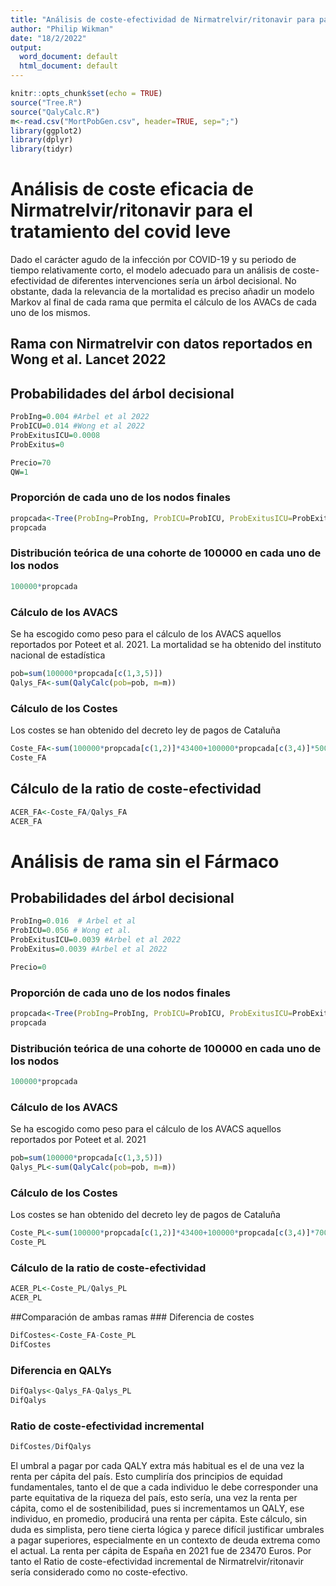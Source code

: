 ```yaml
---
title: "Análisis de coste-efectividad de Nirmatrelvir/ritonavir para pacientes con COVID-19 de alto riesgo"
author: "Philip Wikman"
date: "18/2/2022"
output:
  word_document: default
  html_document: default
---
```


```r
knitr::opts_chunk$set(echo = TRUE)
source("Tree.R")
source("QalyCalc.R")
m<-read.csv("MortPobGen.csv", header=TRUE, sep=";")
library(ggplot2)
library(dplyr)
library(tidyr)
```

# Análisis de coste eficacia de Nirmatrelvir/ritonavir para el tratamiento del covid leve

Dado el carácter agudo de la infección por COVID-19 y su periodo de tiempo relativamente corto, el modelo adecuado para un análisis de coste-efectividad de diferentes intervenciones sería un árbol decisional. No obstante, dada la relevancia de la mortalidad es preciso añadir un modelo Markov al final de cada rama que permita el cálculo de los AVACs de cada uno de los mismos.


## Rama con Nirmatrelvir con datos reportados en Wong et al. Lancet 2022
## Probabilidades del árbol decisional
```r
ProbIng=0.004 #Arbel et al 2022
ProbICU=0.014 #Wong et al 2022
ProbExitusICU=0.0008
ProbExitus=0

Precio=70
QW=1
```
### Proporción de cada uno de los nodos finales
```r
propcada<-Tree(ProbIng=ProbIng, ProbICU=ProbICU, ProbExitusICU=ProbExitusICU, ProbExitus=ProbExitus)
propcada
```
### Distribución teórica de una cohorte de 100000 en cada uno de los nodos
```r
100000*propcada
```
### Cálculo de los AVACS
Se ha escogido como peso para el cálculo de los AVACS aquellos reportados por Poteet et al. 2021.
La mortalidad se ha obtenido del instituto nacional de estadística
```r
pob=sum(100000*propcada[c(1,3,5)])
Qalys_FA<-sum(QalyCalc(pob=pob, m=m))
```
### Cálculo de los Costes
Los costes se han obtenido del decreto ley de pagos de Cataluña
```r
Coste_FA<-sum(100000*propcada[c(1,2)]*43400+100000*propcada[c(3,4)]*5000+100000*Precio)
Coste_FA
```
## Cálculo de la ratio de coste-efectividad
```r
ACER_FA<-Coste_FA/Qalys_FA
ACER_FA
``` 
# Análisis de rama sin el Fármaco
## Probabilidades del árbol decisional
```r
ProbIng=0.016  # Arbel et al
ProbICU=0.056 # Wong et al.
ProbExitusICU=0.0039 #Arbel et al 2022
ProbExitus=0.0039 #Arbel et al 2022

Precio=0
```
### Proporción de cada uno de los nodos finales
```r
propcada<-Tree(ProbIng=ProbIng, ProbICU=ProbICU, ProbExitusICU=ProbExitusICU, ProbExitus=ProbExitus)
propcada
```
### Distribución teórica de una cohorte de 100000 en cada uno de los nodos
```r
100000*propcada
```
### Cálculo de los AVACS
Se ha escogido como peso para el cálculo de los AVACS aquellos reportados por Poteet et al. 2021
```r
pob=sum(100000*propcada[c(1,3,5)])
Qalys_PL<-sum(QalyCalc(pob=pob, m=m))
```
### Cálculo de los Costes
Los costes se han obtenido del decreto ley de pagos de Cataluña
```r
Coste_PL<-sum(100000*propcada[c(1,2)]*43400+100000*propcada[c(3,4)]*7000+100000*Precio)
Coste_PL
```
### Cálculo de la ratio de coste-efectividad
```r
ACER_PL<-Coste_PL/Qalys_PL
ACER_PL
``` 
##Comparación de ambas ramas
### Diferencia de costes
```r
DifCostes<-Coste_FA-Coste_PL
DifCostes
```
### Diferencia en QALYs
```r
DifQalys<-Qalys_FA-Qalys_PL
DifQalys
```
### Ratio de coste-efectividad incremental
```r
DifCostes/DifQalys
``` 
El umbral a pagar por cada QALY extra más habitual es el de una vez la renta per cápita del país. Esto cumpliría dos principios de equidad fundamentales, tanto el de que a cada individuo le debe corresponder una parte equitativa de la riqueza del país, esto sería, una vez la renta per cápita, como el de sostenibilidad, pues si incrementamos un QALY, ese individuo, en promedio, producirá una renta per cápita. Este cálculo, sin duda es simplista, pero tiene cierta lógica y parece difícil justificar umbrales a pagar superiores, especialmente en un contexto de deuda extrema como el actual.
La renta per cápita de España en 2021 fue de 23470 Euros. Por tanto el Ratio de coste-efectividad incremental de Nirmatrelvir/ritonavir sería considerado como no coste-efectivo.


